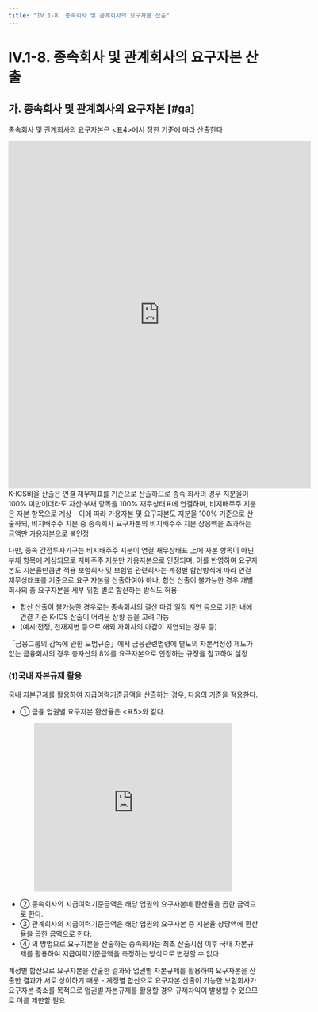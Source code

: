 ```yaml
---
title: "IV.1-8. 종속회사 및 관계회사의 요구자본 산출"
---
```

# IV.1-8. 종속회사 및 관계회사의 요구자본 산출

## 가. 종속회사 및 관계회사의 요구자본 [#ga]
종속회사 및 관계회사의 요구자본은 \<표4>에서 정한 기준에 따라 산출한다

<center>
<iframe
  width="610"
  height="700"
  frameborder="0"
  scrolling="no"
  title=""
  src="https://docs.google.com/spreadsheets/d/e/2PACX-1vS0XRomFHnFmSo7g5AGXULeCeBGUf4mrVYenxp2H2P7I7IMCOJ8lI8uX8m4fx90J6jPhlnD58ATQPYa/pubhtml?gid=312001465&amp;range=table4&amp;single=true&amp;widget=true&amp;headers=false">
</iframe>
</center>

<Accordion multiple activeIndex={[]}>
<AccordionTab header="종속 간접투자기구의 경우, 다른 종속회사와 달리 요구자본을 지분율만큼만 적용하는 이유">
K-ICS비율 산출은 연결 재무제표를 기준으로 산출하므로 종속 회사의 경우 지분율이 100% 미만이더라도 자산·부채 항목을 100% 재무상태표에 연결하며, 비지배주주 지분은 자본 항목으로 계상
- 이에 따라 가용자본 및 요구자본도 지분율 100% 기준으로 산출하되, 비지배주주 지분 중 종속회사 요구자본의 비지배주주 지분 상응액을 초과하는 금액만 가용자본으로 불인정

다만, 종속 간접투자기구는 비지배주주 지분이 연결 재무상태표 上에 자본 항목이 아닌 부채 항목에 계상되므로 지배주주 지분만 가용자본으로 인정되며, 이를 반영하여 요구자본도 지분율만큼만 적용
</AccordionTab>
<AccordionTab header="보험회사 및 보험업 관련회사에 대해 요구자본을 합산하여 산출하기 어려운 경우">
보험회사 및 보험업 관련회사는 계정별 합산방식에 따라 연결 재무상태표를 기준으로 요구 자본을 산출하여야 하나, 합산 산출이 불가능한 경우 개별 회사의 총 요구자본을 세부 위험 별로 합산하는 방식도 허용
- 합산 산출이 불가능한 경우로는 종속회사의 결산 마감 일정 지연 등으로 기한 내에 연결 기준 K-ICS 산출이 어려운 상황 등을 고려 가능
- (예시:전쟁, 천재지변 등으로 해외 자회사의 마감이 지연되는 경우 등)
</AccordionTab>
<AccordionTab header="비례성원칙에 해당하는 경우, 종속회사 요구자본을 총자산의 8%를 적용하는 근거">
「금융그룹의 감독에 관한 모범규준」에서 금융관련법령에 별도의 자본적정성 제도가 없는 금융회사의 경우 총자산의 8%를 요구자본으로 인정하는 규정을 참고하여 설정
</AccordionTab>
</Accordion>

### (1)국내 자본규제 활용
국내 자본규제를 활용하여 지급여력기준금액을 산출하는 경우, 다음의 기준을 적용한다.
- ① 금융 업권별 요구자본 환산율은 \<표5>와 같다.

<center>
<iframe
  width="400"
  height="340"
  frameborder="0"
  scrolling="no"
  title=""
  src="https://docs.google.com/spreadsheets/d/e/2PACX-1vS0XRomFHnFmSo7g5AGXULeCeBGUf4mrVYenxp2H2P7I7IMCOJ8lI8uX8m4fx90J6jPhlnD58ATQPYa/pubhtml?gid=130214911&amp;range=table5&amp;single=true&amp;widget=true&amp;headers=false">
</iframe>
</center>

- ② 종속회사의 지급여력기준금액은 해당 업권의 요구자본에 환산율을 곱한 금액으로 한다.
- ③ 관계회사의 지급여력기준금액은 해당 업권의 요구자본 중 지분율 상당액에 환산율을 곱한 금액으로 한다.
- ④ <OverlayDemo id="412_나" />의 방법으로 요구자본을 산출하는 종속회사는 최초 산출시점 이후 국내 자본규제를 활용하여 지급여력기준금액을 측정하는 방식으로 변경할 수 없다.

<Accordion multiple activeIndex={[]}>
<AccordionTab header="계정별 합산으로 요구자본을 산출한 종속회사에 대해 업권별 자본규제 활용을 제한하는 이유">
계정별 합산으로 요구자본을 산출한 결과와 업권별 자본규제를 활용하여 요구자본을 산출한 결과가 서로 상이하기 때문
- 계정별 합산으로 요구자본 산출이 가능한 보험회사가 요구자본 축소를 목적으로 업권별 자본규제를 활용할 경우 규제차익이 발생할 수 있으므로 이를 제한할 필요
</AccordionTab>
</Accordion>
